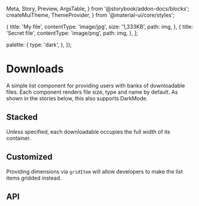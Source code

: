   Meta,
  Story,
  Preview,
  ArgsTable,
} from '@storybook/addon-docs/blocks';
  createMuiTheme,
  ThemeProvider,
} from '@material-ui/core/styles';

  {
    title: 'My file',
    contentType: 'image/jpg',
    size: '1,333KB',
    path: img,
  },
  {
    title: 'Secret file',
    contentType: 'image/png',
    path: img,
  },
];

  palette: {
    type: 'dark',
  },
});

<Meta title="Lists/Downloads" component={Downloads} />

# Downloads

A simple list component for providing users with banks of
downloadable files. Each component renders file size, type
and name by default. As shown in the stories below, this
also supports DarkMode.

## Stacked

Unless specified, each downloadable occupies the full width
of its container.

<Preview>
  <Story name="Stacked">
    <Box px={2} my={4} bgcolor="grey.900">
      <DownloadsWrapper lists={lists} />
    </Box>
  </Story>
</Preview>

## Customized

Providing dimensions via `gridItem` will allow developers to
make the list items gridded instead.

<Preview>
  <Story name="Customized">
    <ThemeProvider theme={darkTheme}>
      <DownloadsWrapper
        lists={lists}
        gridItem={{ xs: 12, sm: 6 }}
      />
    </ThemeProvider>
  </Story>
</Preview>

## API

<ArgsTable of={Downloads} />
